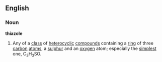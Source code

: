 ==English==
===Noun===
'''thiazole'''
#{{chemistry}} Any of a [[class]] of [[heterocyclic]] [[compound]]s containing a [[ring]] of three [[carbon]] [[atom]]s, a [[sulphur]] and an [[oxygen]] atom; especially the [[simplest]] one, C<sub>3</sub>H<sub>3</sub>SO.